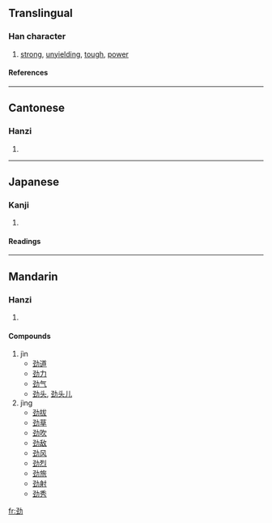 {{see|勁}}

==Translingual==
===Han character===
{{Han char|rn=19|rad=力|as=05|sn=7|four=|canj=弓一大尸 (NMKS)}}
# [[strong]], [[unyielding]], [[tough]], [[power]]
====References====
{{Han ref|kx=0147.071|dkj=02327|dj=0331.130|hdz=10369.070|uh=52B2|ud=21170}}
----
==Cantonese==
===Hanzi===
{{yue-hanzi|jyut=|y=ging6}}
# {{defn|Cantonese}}
----
==Japanese==
===Kanji===
{{ja-kanji|grade=|rs=力05}}
# {{defn|Japanese}} 
====Readings====
{{ja-readings|on=[[けい]] (kei)|kun=}}
----
==Mandarin==
===Hanzi===
{{cmn-hanzi|tra=勁|pin=[[jìn]] ([[jin4]]), [[jìng]] ([[jing4]])|wg=chin<sup>4</sup>, ching<sup>4</sup>}}
# {{defn|Mandarin}}

====Compounds====
#jìn
#*[[劲道]]
#*[[劲力]]
#*[[劲气]]
#*[[劲头]], [[劲头儿]]
#jìng
#*[[劲拔]]
#*[[劲草]]
#*[[劲吹]]
#*[[劲敌]]
#*[[劲风]]
#*[[劲烈]]
#*[[劲旅]]
#*[[劲射]]
#*[[劲秀]]

[[fr:劲]]